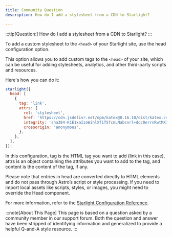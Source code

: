 ```yaml
---
title: Community Question
description: How do I add a stylesheet from a CDN to Starlight?

---
```



:::tip[Question:]
How do I add a stylesheet from a CDN to Starlight?
:::

To add a custom stylesheet to the `<head>` of your Starlight site, use the head configuration option.

This option allows you to add custom tags to the `<head>` of your site, which can be useful for adding stylesheets, analytics, and other third-party scripts and resources.

Here's how you can do it:

```js title ="astro.config.mjs"
starlight({
  head: [
    {
      tag: 'link',
      attrs: {
        rel: 'stylesheet',
        href: 'https://cdn.jsdelivr.net/npm/katex@0.16.10/dist/katex.css',
        integrity: 'sha384-K1E1xaIzoWihlXfiT5fcmLNabsnrl+dqc0errnRwtMX14tKRA9cCYNDGnXiHEZMs',
        crossorigin: 'anonymous',
      },
    },
  ],
});
```
In this configuration, tag is the HTML tag you want to add (link in this case), attrs is an object containing the attributes you want to add to the tag, and content is the content of the tag, if any.

Please note that entries in head are converted directly to HTML elements and do not pass through Astro’s script or style processing. If you need to import local assets like scripts, styles, or images, you might need to override the Head component.

<ReadMore>For more information, refer to the [Starlight Configuration Reference](https://starlight.astro.build/reference/configuration/#head).</ReadMore>

:::note[About This Page]
This page is based on a question asked by a community member in our support forum. Both the question and answer have been stripped of identifying information and generalized to provide a helpful Q-and-A style resource.
:::

<LinkCard title="Explore more community questions" href="/en/community-resources/questions/" />
